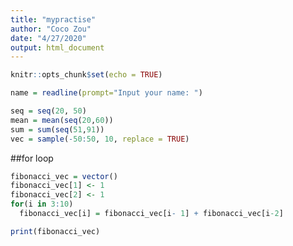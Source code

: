```yaml
---
title: "mypractise"
author: "Coco Zou"
date: "4/27/2020"
output: html_document
---
```


```r
knitr::opts_chunk$set(echo = TRUE)
```

```r
name = readline(prompt="Input your name: ")
```

```r
seq = seq(20, 50)
mean = mean(seq(20,60))
sum = sum(seq(51,91))
vec = sample(-50:50, 10, replace = TRUE)
```

##for loop
```r
fibonacci_vec = vector()
fibonacci_vec[1] <- 1
fibonacci_vec[2] <- 1
for(i in 3:10)
  fibonacci_vec[i] = fibonacci_vec[i- 1] + fibonacci_vec[i-2]

print(fibonacci_vec)
```




